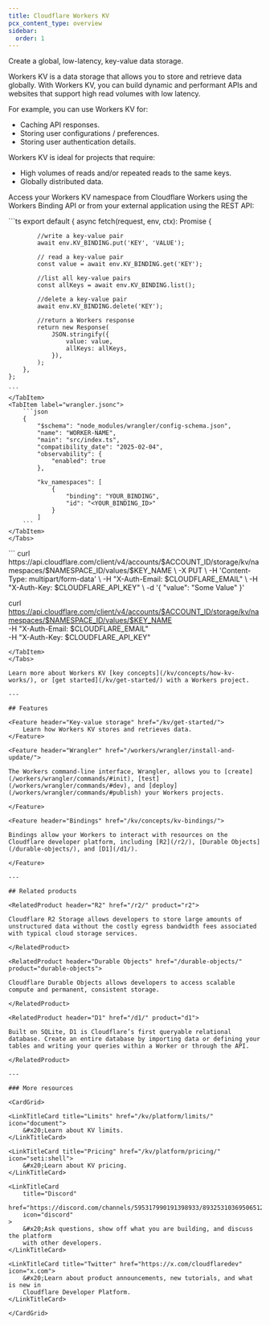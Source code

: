 ```yaml
---
title: Cloudflare Workers KV
pcx_content_type: overview
sidebar:
  order: 1
---
```



<Description>

Create a global, low-latency, key-value data storage.

</Description>

<Plan type="workers-all" />

Workers KV is a data storage that allows you to store and retrieve data globally. With Workers KV, you can build dynamic and performant APIs and websites that support high read volumes with low latency.

For example, you can use Workers KV for:

- Caching API responses.
- Storing user configurations / preferences.
- Storing user authentication details.

Workers KV is ideal for projects that require:

- High volumes of reads and/or repeated reads to the same keys.
- Globally distributed data.

Access your Workers KV namespace from Cloudflare Workers using the Workers Binding API or from your external application using the REST API:

<Tabs>
<TabItem label="Workers Binding API">
	<Tabs>
	<TabItem label="index.ts">
	```ts
	export default {
		async fetch(request, env, ctx): Promise<Response> {

			//write a key-value pair
			await env.KV_BINDING.put('KEY', 'VALUE');

			// read a key-value pair
			const value = await env.KV_BINDING.get('KEY');

			//list all key-value pairs
			const allKeys = await env.KV_BINDING.list();

			//delete a key-value pair
			await env.KV_BINDING.delete('KEY');

			//return a Workers response
			return new Response(
				JSON.stringify({
					value: value,
					allKeys: allKeys,
				}),
			);
		},
	};

	```
	</TabItem>
	<TabItem label="wrangler.jsonc">
		```json
		{
			"$schema": "node_modules/wrangler/config-schema.json",
			"name": "WORKER-NAME",
			"main": "src/index.ts",
			"compatibility_date": "2025-02-04",
			"observability": {
				"enabled": true
			},

			"kv_namespaces": [
				{
					"binding": "YOUR_BINDING",
					"id": "<YOUR_BINDING_ID>"
				}
			]
		```
	</TabItem>
	</Tabs>
</TabItem>
<TabItem label="REST API">
```
curl https://api.cloudflare.com/client/v4/accounts/$ACCOUNT_ID/storage/kv/namespaces/$NAMESPACE_ID/values/$KEY_NAME \
    -X PUT \
    -H 'Content-Type: multipart/form-data' \
    -H "X-Auth-Email: $CLOUDFLARE_EMAIL" \
    -H "X-Auth-Key: $CLOUDFLARE_API_KEY" \
    -d '{
      "value": "Some Value"
    }'

curl https://api.cloudflare.com/client/v4/accounts/$ACCOUNT_ID/storage/kv/namespaces/$NAMESPACE_ID/values/$KEY_NAME \
    -H "X-Auth-Email: $CLOUDFLARE_EMAIL" \
    -H "X-Auth-Key: $CLOUDFLARE_API_KEY"
```
</TabItem>
</Tabs>

Learn more about Workers KV [key concepts](/kv/concepts/how-kv-works/), or [get started](/kv/get-started/) with a Workers project.

---

## Features

<Feature header="Key-value storage" href="/kv/get-started/">
	Learn how Workers KV stores and retrieves data.
</Feature>

<Feature header="Wrangler" href="/workers/wrangler/install-and-update/">

The Workers command-line interface, Wrangler, allows you to [create](/workers/wrangler/commands/#init), [test](/workers/wrangler/commands/#dev), and [deploy](/workers/wrangler/commands/#publish) your Workers projects.

</Feature>

<Feature header="Bindings" href="/kv/concepts/kv-bindings/">

Bindings allow your Workers to interact with resources on the Cloudflare developer platform, including [R2](/r2/), [Durable Objects](/durable-objects/), and [D1](/d1/).

</Feature>

---

## Related products

<RelatedProduct header="R2" href="/r2/" product="r2">

Cloudflare R2 Storage allows developers to store large amounts of unstructured data without the costly egress bandwidth fees associated with typical cloud storage services.

</RelatedProduct>

<RelatedProduct header="Durable Objects" href="/durable-objects/" product="durable-objects">

Cloudflare Durable Objects allows developers to access scalable compute and permanent, consistent storage.

</RelatedProduct>

<RelatedProduct header="D1" href="/d1/" product="d1">

Built on SQLite, D1 is Cloudflare’s first queryable relational database. Create an entire database by importing data or defining your tables and writing your queries within a Worker or through the API.

</RelatedProduct>

---

### More resources

<CardGrid>

<LinkTitleCard title="Limits" href="/kv/platform/limits/" icon="document">
	&#x20;Learn about KV limits.
</LinkTitleCard>

<LinkTitleCard title="Pricing" href="/kv/platform/pricing/" icon="seti:shell">
	&#x20;Learn about KV pricing.
</LinkTitleCard>

<LinkTitleCard
	title="Discord"
	href="https://discord.com/channels/595317990191398933/893253103695065128"
	icon="discord"
>
	&#x20;Ask questions, show off what you are building, and discuss the platform
	with other developers.
</LinkTitleCard>

<LinkTitleCard title="Twitter" href="https://x.com/cloudflaredev" icon="x.com">
	&#x20;Learn about product announcements, new tutorials, and what is new in
	Cloudflare Developer Platform.
</LinkTitleCard>

</CardGrid>
